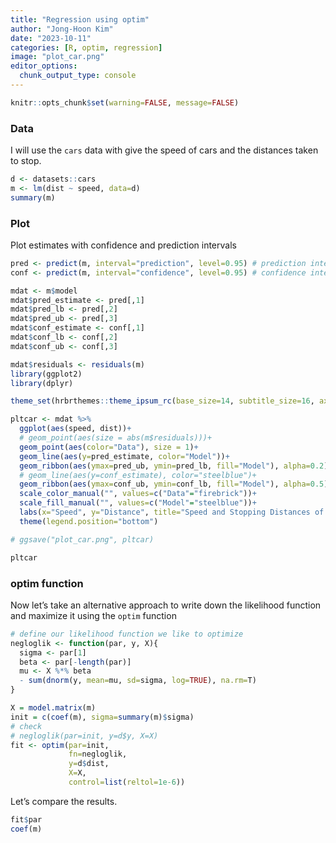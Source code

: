 ```yaml
---
title: "Regression using optim"
author: "Jong-Hoon Kim"
date: "2023-10-11"
categories: [R, optim, regression]
image: "plot_car.png"
editor_options: 
  chunk_output_type: console
---
```


```r
knitr::opts_chunk$set(warning=FALSE, message=FALSE) 
```

### Data

I will use the `cars` data with give the speed of cars and the distances taken to stop.

```r
d <- datasets::cars
m <- lm(dist ~ speed, data=d)
summary(m)
```

### Plot 
Plot estimates with confidence and prediction intervals
```r
pred <- predict(m, interval="prediction", level=0.95) # prediction interval
conf <- predict(m, interval="confidence", level=0.95) # confidence interval

mdat <- m$model
mdat$pred_estimate <- pred[,1]
mdat$pred_lb <- pred[,2]
mdat$pred_ub <- pred[,3]
mdat$conf_estimate <- conf[,1]
mdat$conf_lb <- conf[,2]
mdat$conf_ub <- conf[,3]

mdat$residuals <- residuals(m)
library(ggplot2)
library(dplyr)

theme_set(hrbrthemes::theme_ipsum_rc(base_size=14, subtitle_size=16, axis_title_size=12))

pltcar <- mdat %>% 
  ggplot(aes(speed, dist))+
  # geom_point(aes(size = abs(m$residuals)))+
  geom_point(aes(color="Data"), size = 1)+
  geom_line(aes(y=pred_estimate, color="Model"))+
  geom_ribbon(aes(ymax=pred_ub, ymin=pred_lb, fill="Model"), alpha=0.2)+
  # geom_line(aes(y=conf_estimate), color="steelblue")+
  geom_ribbon(aes(ymax=conf_ub, ymin=conf_lb, fill="Model"), alpha=0.5)+
  scale_color_manual("", values=c("Data"="firebrick"))+
  scale_fill_manual("", values=c("Model"="steelblue"))+
  labs(x="Speed", y="Distance", title="Speed and Stopping Distances of Cars")+
  theme(legend.position="bottom")

# ggsave("plot_car.png", pltcar)

pltcar
```

### optim function

Now let's take an alternative approach to write down the likelihood function and maximize it using the `optim` function

```r
# define our likelihood function we like to optimize
negloglik <- function(par, y, X){
  sigma <- par[1]
  beta <- par[-length(par)]
  mu <- X %*% beta 
  - sum(dnorm(y, mean=mu, sd=sigma, log=TRUE), na.rm=T)
}

X = model.matrix(m)
init = c(coef(m), sigma=summary(m)$sigma)
# check
# negloglik(par=init, y=d$y, X=X)
fit <- optim(par=init, 
             fn=negloglik, 
             y=d$dist, 
             X=X, 
             control=list(reltol=1e-6))
```

Let's compare the results.
```r
fit$par
coef(m)
```

